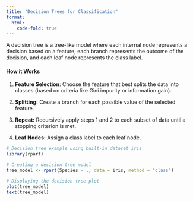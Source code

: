 ```yaml
---
title: "Decision Trees for Classification"
format: 
  html:
    code-fold: true
---
```


A decision tree is a tree-like model where each internal node represents a decision based on a feature, each branch represents the outcome of the decision, and each leaf node represents the class label.

#### **How it Works**

1.  **Feature Selection**: Choose the feature that best splits the data into classes (based on criteria like Gini impurity or information gain).

2.  **Splitting:** Create a branch for each possible value of the selected feature.

3.  **Repeat:** Recursively apply steps 1 and 2 to each subset of data until a stopping criterion is met.

4.  **Leaf Nodes:** Assign a class label to each leaf node.

```r
# Decision tree example using built-in dataset iris
library(rpart)

# Creating a decision tree model
tree_model <- rpart(Species ~ ., data = iris, method = "class")

# Displaying the decision tree plot
plot(tree_model)
text(tree_model)

```

## 
